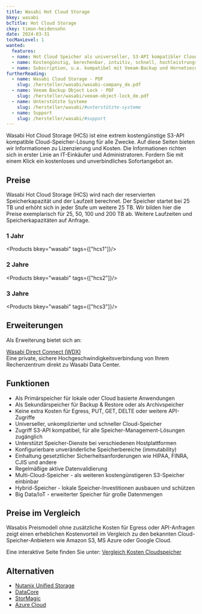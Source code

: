 ```yaml
---
title: Wasabi Hot Cloud Storage
bkey: wasabi
bcTitle: Hot Cloud Storage
ckey: timon-heidensohn
date: 2024-03-31
tocMaxLevel: 1
wanted:
  features:
  - name: Hot Cloud Speicher als universeller, S3-API kompatibler Cloud-Speicher
  - name: Kostengünstig, berechenbar, intuitiv, schnell, hochleistrungsfähig
  - name: Subscription, u.a. kompatibel mit Veeam-Backup und Hornetsecurity/Altaro Backup.
furtherReading:
  - name: Wasabi Cloud Storage - PDF
    slug: /hersteller/wasabi/wasabi-company_de.pdf
  - name: Veeam Backup Object Lock - PDF
    slug: /hersteller/wasabi/veeam-object-lock_de.pdf
  - name: Unterstützte Systeme
    slug: /hersteller/wasabi/#unterstützte-systeme
  - name: Support
    slug: /hersteller/wasabi/#support
---
```


<Intro>

Wasabi Hot Cloud Storage (HCS) ist eine extrem kostengünstige S3-API kompatible Cloud-Speicher-Lösung für alle Zwecke.
Auf diese Seiten bieten wir Informationen zu Lizenzierung und Kosten.
Die Informationen richten sich in erster Linie an IT-Einkäufer und Administratoren.
Fordern Sie mit einem Klick ein kostenloses und unverbindliches Sofortangebot an.

</Intro>

<TOC />



## Preise

<Info>

Wasabi Hot Cloud Storage (HCS) wird nach der reservierten Speicherkapazität und der Laufzeit berechnet.
Der Speicher startet bei 25 TB und erhöht sich in jeder Stufe um weitere 25 TB. Wir bilden hier die Preise exemplarisch für 25, 50, 100 und 200 TB ab. Weitere Laufzeiten und Speicherkapazitäten auf Anfrage.

</Info>


### 1 Jahr

<Products bkey="wasabi" tags={["hcs1"]}/>


### 2 Jahre

<Products bkey="wasabi" tags={["hcs2"]}/>


### 3 Jahre

<Products bkey="wasabi" tags={["hcs3"]}/>



## Erweiterungen

<Info>

Als Erweiterung bietet sich an:

  [Wasabi Direct Connect (WDX)](/hersteller/wasabi/direct-connect/) <br />
  Eine private, sichere Hochgeschwindigkeitsverbindung von Ihrem Rechenzentrum direkt zu Wasabi Data Center.

</Info>


## Funktionen

<ArrowList>

- Als Primärspeicher für lokale oder Cloud basierte Anwendungen
- Als Sekundärspeicher für Backup & Restore oder als Archivspeicher
- Keine extra Kosten für Egress, PUT, GET, DELTE oder weitere API-Zugriffe
- Universeller, unkomplizierter und schneller Cloud-Speicher
- Zugriff S3-API kompatibel, für alle Speicher-Management-Lösungen zugänglich
- Unterstützt Speicher-Dienste bei verschiedenen Hostplattformen
- Konfigurierbare unveränderliche Speicherbereiche (immutability)
- Einhaltung gesetztlicher Sicherheitsanforderungen wie HIPAA, FINRA, CJIS und andere
- Regelmäßige aktive Datenvalidierung
- Multi-Cloud-Speicher - als weiteren kostengünstigeren S3-Speicher einbinbar
- Hybrid-Speicher - lokale Speicher-Investitionen ausbauen und schützen
- Big Data/IoT - erweiterter Speicher für große Datenmengen


</ArrowList>


## Preise im Vergleich

Wasabis Preismodell ohne zusätzliche Kosten für Egress oder API-Anfragen zeigt einen erheblichen Kostenvorteil im Vergleich zu den bekannten Cloud-Speicher-Anbietern wie Amazon S3, MS Azure oder Google Cloud.

Eine interaktive Seite finden Sie unter: [Vergleich Kosten Cloudspeicher](https://wasabi.com/cloud-storage-pricing)


## Alternativen

<ArrowList>

- [Nutanix Unified Storage](/hersteller/nutanix/unified-storage/)
- [DataCore](/hersteller/datacore/)
- [StorMagic](/hersteller/stormagic/)
- [Azure Cloud](/hersteller/microsoft/azure/)

</ArrowList>


<GetInTouch theme="light" />
